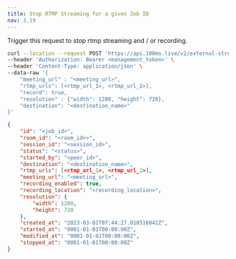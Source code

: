```yaml
---
title: Stop RTMP Streaming for a given Job ID
nav: 3.19
---
```


Trigger this request to stop rtmp streaming and / or recording.

<PostRequest title="https://api.100ms.live/v2/external-streams/:job_id/stop" />
<Request id="req-0">

```bash
curl --location --request POST 'https://api.100ms.live/v2/external-streams/<job_id>/stop' \
--header 'Authorization: Bearer <management_token>' \
--header 'Content-Type: application/json' \
--data-raw '{
    "meeting_url" : "<meeting_url>",
    "rtmp_urls": [<rtmp_url_1>, <rtmp_url_2>],
    "record": true,
    "resolution" : {"width": 1280, "height": 720},
    "destination": "<destination_name>"
}'
```

</Request>
<ResponseBox id="res-0" status="200 OK">

```json
{
    "id": "<job_id>",
    "room_id": "<room_id>>",
    "session_id": "<session_id>",
    "status": "<status>",
    "started_by": "<peer_id>",
    "destination": "<destination_name>",
    "rtmp_urls": [<rtmp_url_1>, <rtmp_url_2>],
    "meeting_url": "<meeting_url>",
    "recording_enabled": true,
    "recording_location": "<recording_location>",
    "resolution": {
        "width": 1280,
        "height": 720
    },
    "created_at": "2023-03-02T07:44:27.010516042Z",
    "started_at": "0001-01-01T00:00:00Z",
    "modified_at": "0001-01-01T00:00:00Z",
    "stopped_at": "0001-01-01T00:00:00Z"
}
```

</ResponseBox>
